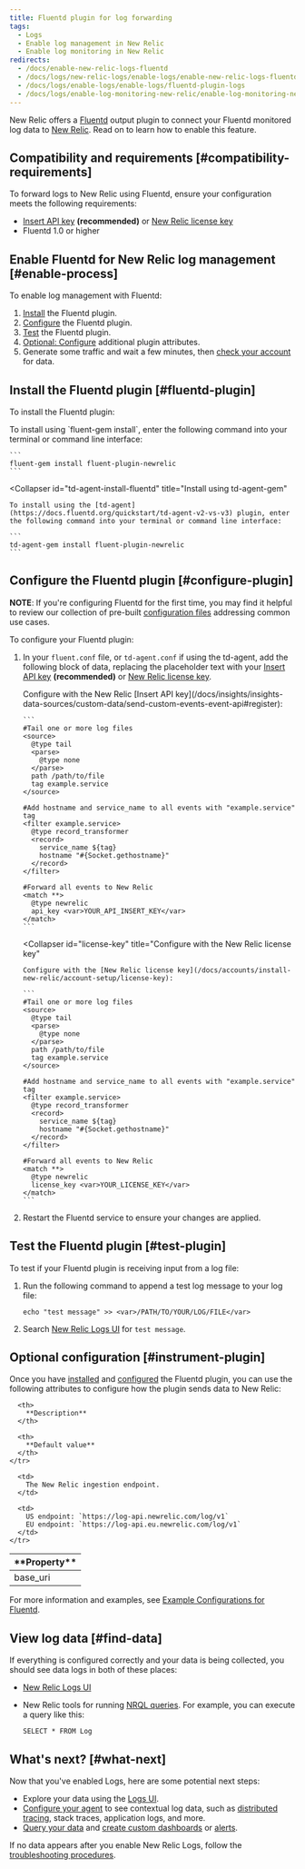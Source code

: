 ```yaml
---
title: Fluentd plugin for log forwarding
tags:
  - Logs
  - Enable log management in New Relic
  - Enable log monitoring in New Relic
redirects:
  - /docs/enable-new-relic-logs-fluentd
  - /docs/logs/new-relic-logs/enable-logs/enable-new-relic-logs-fluentd
  - /docs/logs/enable-logs/enable-logs/fluentd-plugin-logs
  - /docs/logs/enable-log-monitoring-new-relic/enable-log-monitoring-new-relic/fluentd-plugin-log-forwarding
---
```


New Relic offers a [Fluentd](https://www.fluentd.org) output plugin to connect your Fluentd monitored log data to [New Relic](/docs/introduction-new-relic-logs). Read on to learn how to enable this feature.

## Compatibility and requirements [#compatibility-requirements]

To forward logs to New Relic using Fluentd, ensure your configuration meets the following requirements:

* [Insert API key](/docs/insights/insights-data-sources/custom-data/send-custom-events-event-api#register) **(recommended)** or [New Relic license key](/docs/accounts/install-new-relic/account-setup/license-key)
* Fluentd 1.0 or higher

## Enable Fluentd for New Relic log management [#enable-process]

To enable log management with Fluentd:

1. [Install](#fluentd-plugin) the Fluentd plugin.
2. [Configure](#configure-plugin) the Fluentd plugin.
3. [Test](#test-plugin) the Fluentd plugin.
4. [Optional: Configure](#instrument-plugin) additional plugin attributes.
5. Generate some traffic and wait a few minutes, then [check your account](#find-data) for data.

## Install the Fluentd plugin [#fluentd-plugin]

To install the Fluentd plugin:

<CollapserGroup>
  <Collapser
    id="gem-install-fluentd"
    title="Install using fluent-gem install"
  >
    To install using `fluent-gem install`, enter the following command into your terminal or command line interface:

    ```
    fluent-gem install fluent-plugin-newrelic
    ```
  </Collapser>

  <Collapser
    id="td-agent-install-fluentd"
    title="Install using td-agent-gem"
  >
    To install using the [td-agent](https://docs.fluentd.org/quickstart/td-agent-v2-vs-v3) plugin, enter the following command into your terminal or command line interface:

    ```
    td-agent-gem install fluent-plugin-newrelic
    ```
  </Collapser>
</CollapserGroup>

## Configure the Fluentd plugin [#configure-plugin]

**NOTE**: If you're configuring Fluentd for the first time, you may find it helpful to review our collection of pre-built [configuration files](https://github.com/newrelic/newrelic-fluentd-output/tree/master/examples) addressing common use cases.

To configure your Fluentd plugin:

1. In your `fluent.conf` file, or `td-agent.conf` if using the td-agent, add the following block of data, replacing the placeholder text with your [Insert API key](/docs/insights/insights-data-sources/custom-data/send-custom-events-event-api#register) **(recommended)** or [New Relic license key](/docs/accounts/install-new-relic/account-setup/license-key).

   <CollapserGroup>
     <Collapser
       id="insert-key"
       title="Configure with the New Relic Insert API key (recommended)"
     >
       Configure with the New Relic [Insert API key](/docs/insights/insights-data-sources/custom-data/send-custom-events-event-api#register):

       ```
       #Tail one or more log files 
       <source>
         @type tail
         <parse>
           @type none
         </parse>
         path /path/to/file
         tag example.service
       </source>

       #Add hostname and service_name to all events with "example.service" tag
       <filter example.service>
         @type record_transformer
         <record>
           service_name ${tag}
           hostname "#{Socket.gethostname}"
         </record>
       </filter>

       #Forward all events to New Relic
       <match **>
         @type newrelic
         api_key <var>YOUR_API_INSERT_KEY</var>
       </match>
       ```
     </Collapser>

     <Collapser
       id="license-key"
       title="Configure with the New Relic license key"
     >
       Configure with the [New Relic license key](/docs/accounts/install-new-relic/account-setup/license-key):

       ```
       #Tail one or more log files 
       <source>
         @type tail
         <parse>
           @type none
         </parse>
         path /path/to/file
         tag example.service
       </source>

       #Add hostname and service_name to all events with "example.service" tag
       <filter example.service>
         @type record_transformer
         <record>
           service_name ${tag}
           hostname "#{Socket.gethostname}"
         </record>
       </filter>

       #Forward all events to New Relic
       <match **>
         @type newrelic
         license_key <var>YOUR_LICENSE_KEY</var>
       </match>
       ```
     </Collapser>
   </CollapserGroup>
2. Restart the Fluentd service to ensure your changes are applied.

## Test the Fluentd plugin [#test-plugin]

To test if your Fluentd plugin is receiving input from a log file:

1. Run the following command to append a test log message to your log file:

   ```
   echo "test message" >> <var>/PATH/TO/YOUR/LOG/FILE</var>
   ```
2. Search [New Relic Logs UI](https://one.newrelic.com/launcher/logger.log-launcher) for `test message`.

## Optional configuration [#instrument-plugin]

Once you have [installed](#fluentd-plugin) and [configured](#configure-plugin) the Fluentd plugin, you can use the following attributes to configure how the plugin sends data to New Relic:

<table>
  <thead>
    <tr>
      <th style={{ width: "200px" }}>
        **Property**
      </th>

      <th>
        **Description**
      </th>

      <th>
        **Default value**
      </th>
    </tr>
  </thead>

  <tbody>
    <tr>
      <td>
        base_uri
      </td>

      <td>
        The New Relic ingestion endpoint.
      </td>

      <td>
        US endpoint: `https://log-api.newrelic.com/log/v1`  
        EU endpoint: `https://log-api.eu.newrelic.com/log/v1`
      </td>
    </tr>
  </tbody>
</table>

For more information and examples, see [Example Configurations for Fluentd](https://github.com/newrelic/newrelic-fluentd-output/tree/master/examples).

## View log data [#find-data]

If everything is configured correctly and your data is being collected, you should see data logs in both of these places:

* [New Relic Logs UI](https://one.newrelic.com/launcher/logger.log-launcher)
* New Relic tools for running [NRQL queries](/docs/chart-builder/use-chart-builder/choose-data/use-advanced-nrql-mode-specify-data). For example, you can execute a query like this:

  ```
  SELECT * FROM Log
  ```

## What's next? [#what-next]

Now that you've enabled Logs, here are some potential next steps:

* Explore your data using the [Logs UI](/docs/explore-your-data-new-relic-logs-ui).
* [Configure your agent](/docs/logs/new-relic-logs/enable-logs-context/enable-logs-context-apm-agents) to see contextual log data, such as [distributed tracing](/docs/understand-dependencies/distributed-tracing/get-started/introduction-distributed-tracing), stack traces, application logs, and more.
* [Query your data](/docs/using-new-relic/data/understand-data/query-new-relic-data) and [create custom dashboards](/docs/dashboards/new-relic-one-dashboards/get-started/introduction-new-relic-one-dashboards) or [alerts](/docs/alerts/new-relic-alerts/configuring-alert-policies/create-edit-or-find-alert-policy).

If no data appears after you enable New Relic Logs, follow the [troubleshooting procedures](/docs/logs/new-relic-logs/troubleshooting/no-data-appears-logs).
